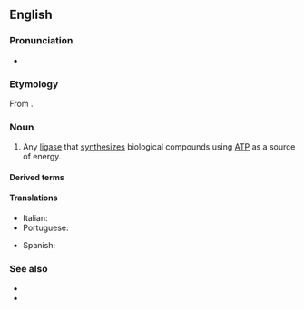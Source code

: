 {{also|Synthetase}}
==English==

===Pronunciation===
*{{IPA|1=/ˈsɪnθəteɪ̯s/|2=/ˈsɪnθəteɪ̯z/|lang=en}}

===Etymology===
From {{affix|en|synthesis|-ase}}.

===Noun===
{{en-noun}}

# {{lb|en|enzyme}} Any [[ligase]] that [[synthesize]]s biological compounds using [[ATP]] as a source of energy.

====Derived terms====
{{der2|lang=en
|phosphoribosylaminoimidazole synthetase
|antisynthetase
|selenophosphate synthetase
|nonsynthetase
|megasynthetase}}

====Translations====
{{trans-top|ligase that synthesizes biological compounds}}
* Italian: {{t+|it|sintetasi|f}}
* Portuguese: {{t|pt|sintetase|f}}
{{trans-mid}}
* Spanish: {{t|es|sintetasa|f}}
{{trans-bottom}}

===See also===
* {{l|en|carboxylase}}
* {{l|en|synthase}}
